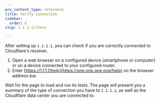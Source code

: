 ```yaml
---
pcx_content_type: reference
title: Verify connection
sidebar:
  order: 6
slug: 1.1.1.1/check

---
```


After setting up `1.1.1.1`, you can check if you are correctly connected to Cloudflare's resolver.

1. Open a web browser on a configured device (smartphone or computer) or on a device connected to your configured router.
2. Enter [https://1.1.1.1/help](https://one.one.one.one/help) on the browser address bar.

Wait for the page to load and run its tests. The page will present you a summary of the type of connection you have to `1.1.1.1`, as well as the Cloudflare data center you are connected to.
